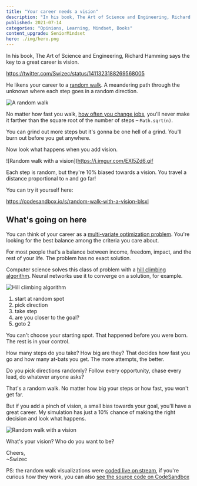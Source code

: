 ```yaml
---
title: "Your career needs a vision"
description: "In his book, The Art of Science and Engineering, Richard Hamming says the key to a great career is vision. What does that really look like?"
published: 2021-07-14
categories: "Opinions, Learning, Mindset, Books"
content_upgrade: SeniorMindset
hero: ./img/hero.png
---
```



In his book, The Art of Science and Engineering, Richard Hamming says the key to a great career is vision.

https://twitter.com/Swizec/status/1411323188269568005

He likens your career to a [random walk](https://en.wikipedia.org/wiki/Random_walk). A meandering path through the unknown where each step goes in a random direction.

![A random walk](./img/A-random-walk6gbabj.gif)

No matter how fast you walk, [how often you change jobs](https://swizec.com/blog/what-if-engineers-were-paid-like-athletes/), you'll never make it farther than the square root of the number of steps – `Math.sqrt(n)`.

You can grind out more steps but it's gonna be one hell of a grind. You'll burn out before you get anywhere.

Now look what happens when you add vision.

![Random walk with a vision](https://i.imgur.com/EXl5Zd6.gif

Each step is random, but they're 10% biased towards a vision. You travel a distance proportional to `n` and go far!

You can try it yourself here:

https://codesandbox.io/s/random-walk-with-a-vision-blsxl

## What's going on here

You can think of your career as a [multi-variate optimization problem](https://swizec.com/blog/these-19-words-are-the-only-selfhelp-and-business-advice-you-need/). You're looking for the best balance among the criteria you care about.

For most people that's a balance between income, freedom, impact, and the rest of your life. The problem has no exact solution.

Computer science solves this class of problem with a [hill climbing algorithm](https://en.wikipedia.org/wiki/Hill_climbing). Neural networks use it to converge on a solution, for example.

![Hill climbing algorithm](./img/Hill-climbing-algorithm2e89ca.gif)

1.  start at random spot
2.  pick direction
3.  take step
4.  are you closer to the goal?
5.  goto 2

You can't choose your starting spot. That happened before you were born. The rest is in your control.

How many steps do you take? How big are they? That decides how fast you go and how many at-bats you get. The more attempts, the better.

Do you pick directions randomly? Follow every opportunity, chase every lead, do whatever anyone asks?

That's a random walk. No matter how big your steps or how fast, you won't get far.

But if you add a pinch of vision, a small bias towards your goal, you'll have a great career. My simulation has just a 10% chance of making the right decision and look what happens.

![Random walk with a vision](./img/Random-walk-with-a-visioncf5be3.gif)

What's your vision? Who do you want to be?

Cheers,<br/>
~Swizec

PS: the random walk visualizations were [coded live on stream](https://www.youtube.com/watch?v=XjwXGQYco5s), if you're curious how they work, you can also [see the source code on CodeSandbox](https://codesandbox.io/s/random-walk-with-a-vision-blsxl)
